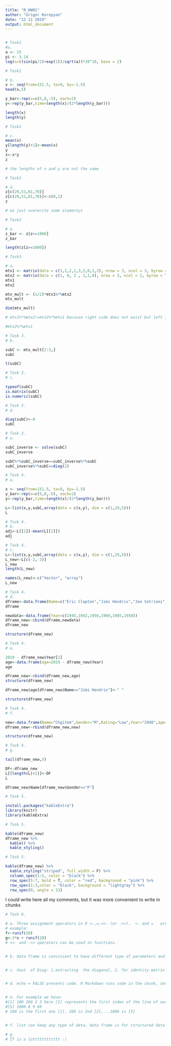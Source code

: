---
title: "R_HW01"
author: "Grigor Keropyan"
date: "12 11 2019"
output: html_document
---


```{r, echo=FALSE}
```


```{r}
# Task2
#a.
a <- 25
pi <- 3.14
log(x=((sin(pi/2)+exp(1))/sqrt(a))*20^10, base = 2)
```

```{r}
# Task2

# b.
x <- seq(from=151.5, to=9, by=-1.5)
head(x,5)

y_bar<-rep(x=c(5,8,-5), each=2)
y<-rep(y_bar,time=length(x)/(2*length(y_bar)))

length(x)
length(y)
```

```{r}
# Task2

# c.
mean(x)
y[length(y)+1]<-mean(x)
y
z<-x*y
z

# the lengths of x and y are not the same

```

```{r}
# Task2

# d.
z[c(29,51,61,78)]
z[c(29,51,61,78)]<-c(0,1)
z

# we just overwrite some elementys
```

```{r}
# Task2

# e.
z_bar <- z[z>=1000]
z_bar

length(z[z>=1000])

```

```{r}
# Task3

# a.
mtx1 <- matrix(data = c(1,2,2,1,3,3,0,1,2), nrow = 3, ncol = 3, byrow = F)
mtx2 <- matrix(data = c(1, 0, 2 , 1,1,0), nrow = 3, ncol = 2, byrow = T)
mtx1
mtx2

mtx_mult <- (1/2)*mtx1%*%mtx2
mtx_mult

dim(mtx_mult)

# mtx1%*%mtx2!=mtx2%*%mtx1 because right side does not exist but left is!

#mtx2%*%mtx1

```

```{r}
# Task 3.
# b.

subC <- mtx_mult[2:3,]
subC

t(subC)
```

```{r}
# Task 3.
# c.

typeof(subC)
is.matrix(subC)
is.numeric(subC)
```
```{r}
# Task 3.
# d.

diag(subC)<-0
subC
```

```{r}
# Task 3.
# e.

subC_inverse <- solve(subC)
subC_inverse

subC%*%subC_inverse==subC_inverse%*%subC
subC_inverse%*%subC==diag(2)
```

```{r}
# Task 4.
# a.

x <- seq(from=151.5, to=9, by=-1.5)
y_bar<-rep(x=c(5,8,-5), each=2)
y<-rep(y_bar,time=length(x)/(2*length(y_bar)))

L<-list(x,y,subC,array(data = c(x,y), dim = c(1,29,5)))
L

```

```{r}
# Task 4.
# b.
adj<-L[[1]]-mean(L[[2]])
adj

```

```{r}
# Task 4.
# c.
L<-list(x,y,subC,array(data = c(x,y), dim = c(1,29,5)))
L_new<-L[c(-2,-3)]
L_new
length(L_new)

names(L_new)<-c("Vector", "array")
L_new
```

```{r}
# Task 4.
# d.
dframe<-data.frame(Name=c("Eric Clapton","Jimi Hendrix","Joe Satriani","Steven Vai","Orianthi Paraganis","Lita Ford"),Gender=c("M","M","M","M","F","F"), Rating=c("High","Med","Love","High","Low","Low"))
dframe

newdata<-data.frame(Year=c(1945,1942,1956,1960,1985,1958))
dframe_new<-cbind(dframe,newdata)
dframe_new

structure(dframe_new)

```


```{r}
# Task 4.
# e.

2019 - dframe_new$Year[2]
age<-data.frame(age=2019 - dframe_new$Year)
age

dframe_new<-cbind(dframe_new,age)
structure(dframe_new)

dframe_new$age[dframe_new$Name=="Jimi Hendrix"]<-" "

structure(dframe_new)
```


```{r}
# Task 4.
# f.

new<-data.frame(Name="Chgitem",Gender="M",Rating="Low",Year="1940",age=2019-1940)
dframe_new<-rbind(dframe_new,new)

structure(dframe_new)
```


```{r}
# Task 4.
# g.

tail(dframe_new,5)

DF<-dframe_new
L[[length(L)+1]]<-DF
L

dframe_new$Name[dframe_new$Gender=="F"]

```
```{r}
# Task 5.

install.packages("kableExtra")
library(knitr)
library(kableExtra)
```


```{r}
# Task 5.

kable(dframe_new)
dframe_new %>%
  kable() %>%
  kable_styling()
```


```{r}
# Task 5.

kable(dframe_new) %>%
  kable_styling("striped", full_width = F) %>%
  column_spec(1:5, color = "black") %>%
  row_spec(5:7, bold = T, color = "red", background = "pink") %>%
  row_spec(1:3,color = "black", background = "lightgray") %>%
  row_spec(0, angle = 13)

```
I could write here all my comments, but it was more convenient to write in chunks
```{r}
# Task 6.

# a. Three assignment operators in R <-,=,<<- (or ->>).  <- and =   are almost the same. <- we can use anywhere, but = not
# example:
f<-runif(20)
g<-3*x + runif(20)
# <<- and ->> operators can be used in functions.


# b. data frame is convinient to have different type of parameters and we can reilize real data.


# c. 4out  of Diag: 1.extracting  the diagonal, 2. for identity matrix 3. scalar return identity with size of scalar 4. returns matrix with diagonal specified entries and others zero


# d. echo = FALSE prevents code. R Markdown runs code in the chunk, and the result can be used by other chunks. 


# e. For example we have: 
#[1] 100 200 2 3 here [1] represents the first index of the line of our output 
#[5] 1000 8 9 60
# 100 is the first one [1], 200 is 2nd [2],...1000 is [5]


# f. list can keep any type of data, data frame is for structured data and also keep diverse types. array keeps all the same type

# g.
# IT is a lotttttttttttt :)
```








